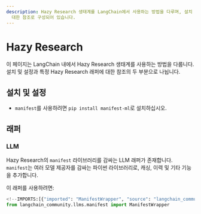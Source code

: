 ```yaml
---
description: Hazy Research 생태계를 LangChain에서 사용하는 방법을 다루며, 설치 및 설정과 Hazy Research 래퍼에
  대한 참조로 구성되어 있습니다.
---
```


# Hazy Research

이 페이지는 LangChain 내에서 Hazy Research 생태계를 사용하는 방법을 다룹니다. 설치 및 설정과 특정 Hazy Research 래퍼에 대한 참조의 두 부분으로 나뉩니다.

## 설치 및 설정
- `manifest`를 사용하려면 `pip install manifest-ml`로 설치하십시오.

## 래퍼

### LLM

Hazy Research의 `manifest` 라이브러리를 감싸는 LLM 래퍼가 존재합니다. `manifest`는 여러 모델 제공자를 감싸는 파이썬 라이브러리로, 캐싱, 이력 및 기타 기능을 추가합니다.

이 래퍼를 사용하려면:
```python
<!--IMPORTS:[{"imported": "ManifestWrapper", "source": "langchain_community.llms.manifest", "docs": "https://api.python.langchain.com/en/latest/llms/langchain_community.llms.manifest.ManifestWrapper.html", "title": "Hazy Research"}]-->
from langchain_community.llms.manifest import ManifestWrapper
```